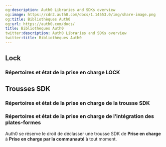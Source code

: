 ```yaml
---
og:description: Auth0 Libraries and SDKs overview
og:image: https://cdn2.auth0.com/docs/1.14553.0/img/share-image.png
og:title: Bibliothèques Auth0
og:url: https://auth0.com/docs/
title: Bibliothèques Auth0
twitter:description: Auth0 Libraries and SDKs overview
twitter:title: Bibliothèques Auth0
---
```


## Lock



### Répertoires et état de la prise en charge LOCK



## Trousses SDK



### Répertoires et état de la prise en charge de la trousse SDK



### Répertoires et état de la prise en charge de l’intégration des plates-formes



Auth0 se réserve le droit de déclasser une trousse SDK de **Prise en charge** à **Prise en charge par la communauté** à tout moment.